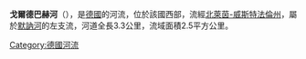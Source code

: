 {{Unreferenced|time=2020-07-26T02:55:44+00:00}}
{{Coord|51|25|46.92|N|8|34|25.05|E|display=title}}

'''戈爾德巴赫河'''（{{lang-de|Goldbach}}），是[[德國|德國]]的河流，位於該國西部，流經[[北萊茵-威斯特法倫州|北萊茵-威斯特法倫州]]，屬於[[默訥河|默訥河]]的左支流，河道全長3.3公里，流域面積2.5平方公里。

{{Germany-geo-stub}}
[[Category:德國河流|Category:德國河流]]